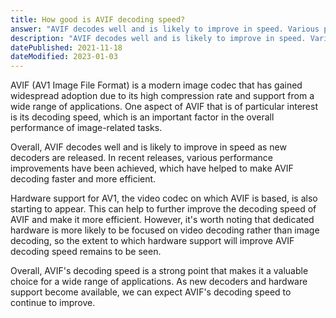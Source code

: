 ```yaml
---
title: How good is AVIF decoding speed?
answer: "AVIF decodes well and is likely to improve in speed. Various performance improvements have been achieved in recent releases of decoders. Hardware support for AV1 is starting to appear. Still, we are confident that dedicated hardware is more likely to be catered to video decoding than images."
description: "AVIF decodes well and is likely to improve in speed. Various performance improvements have been achieved in recent releases of decoders. Hardware support for AV1 is starting to appear. Still, we are confident that dedicated hardware is more likely to be catered to video decoding than images."
datePublished: 2021-11-18
dateModified: 2023-01-03
---
```


AVIF (AV1 Image File Format) is a modern image codec that has gained widespread adoption due to its high compression rate and support from a wide range of applications. One aspect of AVIF that is of particular interest is its decoding speed, which is an important factor in the overall performance of image-related tasks.

Overall, AVIF decodes well and is likely to improve in speed as new decoders are released. In recent releases, various performance improvements have been achieved, which have helped to make AVIF decoding faster and more efficient.

Hardware support for AV1, the video codec on which AVIF is based, is also starting to appear. This can help to further improve the decoding speed of AVIF and make it more efficient. However, it's worth noting that dedicated hardware is more likely to be focused on video decoding rather than image decoding, so the extent to which hardware support will improve AVIF decoding speed remains to be seen.

Overall, AVIF's decoding speed is a strong point that makes it a valuable choice for a wide range of applications. As new decoders and hardware support become available, we can expect AVIF's decoding speed to continue to improve.
